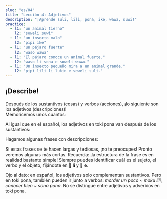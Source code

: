 ```yaml
---
slug: "es/04"
title: "Lección 4: Adjetivos"
description: "¡Aprende suli, lili, pona, ike, wawa, suwi!"
practice:
  - l1: "un animal tierno"
    l2: "soweli suwi"
  - l1: "un insecto malo"
    l2: "pipi ike"
  - l1: "un pájaro fuerte"
    l2: "waso wawa"
  - l1: "El pájaro conoce un animal fuerte."
    l2: "waso li sona e soweli wawa."
  - l1: "Un insecto pequeño mira a un animal grande."
    l2: "pipi lili li lukin e soweli suli."
---
```



## ¡Describe!

Después de los sustantivos (cosas) y verbos (acciones), ¡lo siguiente son los adjetivos (descripciones)!  
Memoricemos unos cuantos:

<List>
  <Word sl="suli" m="grande, importante" />
  <Word sl="lili" m="pequeño, joven" />
  <Word sl="pona" m="bueno, agradable" />
  <Word sl="ike" m="malo, desagradable" />
  <Word sl="wawa" m="potente, asombroso" />
  <Word sl="sona" m="conocedor, sabio" />
  <Word sl="suwi" m="tierno, dulce" />
</List>

Al igual que en el español, los adjetivos en toki pona van después de los sustantivos:

<List>
  <Word sl="soweli suli" m="un animal grande" />
  <Word sl="pipi lili" m="un bicho pequeño" />
  <Word sl="waso suwi" m="un pájaro adorable" />
</List>

Hagamos algunas frases con descripciones:

<List>
  <Sentence
    sl="waso li lukin e soweli suwi."
    m="El pájaro ve un animal tierno."
  />
  <Sentence
    sl="soweli wawa li moku e kasi suli."
    m="El animal fuerte come plantas grandes."
  />
  <Sentence
    sl="pipi ike li moku lili e soweli."
    m="Los bichos molestos muerden un poco al animal."
  />
  <Sentence
    sl="waso sona li sona pona e pipi."
    m="El ave sabia conoce bien a los bichos."
  />
</List>

Si estas frases se te hacen largas y tediosas, ¡no te preocupes! Pronto veremos algunas más cortas. Recuerda: ¡la estructura de la frase es en realidad bastante simple! Siempre puedes identificar cuál es el sujeto, el verbo y el objeto, fijándote en **󱤧 li** y **󱤉 e**.

Ojo al dato: en español, los adjetivos solo complementan sustantivos. Pero en toki pona, también pueden ir junto a verbos: _morder un poco_ ~ _moku lili_, _conocer bien_ ~ _sona pona_. No se distingue entre adjetivos y adverbios en toki pona. 

<Practice exercises={frontmatter.practice} />
